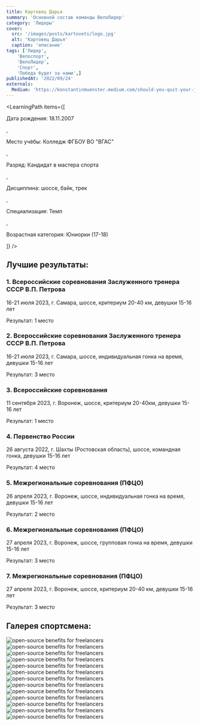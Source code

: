 ```yaml
---
title: Картовец Дарья
summary: 'Основной состав команды ВелоЛидер'
category: 'Лидеры'
cover:
  src: '/images/posts/kartovets/logo.jpg'
  alt: 'Картовец Дарья'
  caption: 'описание'
tags: ['Лидер',
    'Велоспорт',
    'ВелоЛидер',
    'Спорт',
    'Победа будет за нами',]
publishedAt: '2022/09/24'
externals:
  Medium: 'https://konstantinmuenster.medium.com/should-you-quit-your-job-for-your-side-project-ed77985431c'
---
```

<LearningPath
  items={[
    <p>Дата рождения: 18.11.2007</p>,
    <p>Место учёбы: Колледж ФГБОУ ВО "ВГАС"</p>,
    <p>Разряд: Кандидат в мастера спорта</p>,
    <p>Дисциплина: шоссе, байк, трек</p>,
    <p>Специализация: Темп</p>,
    <p>Возрастная категория: Юниорки (17-18)</p>
  ]}
/>

## Лучшие результаты:

### 1. Всероссийские соревнования Заслуженного тренера СССР В.П. Петрова

16-21 июля 2023, г. Самара, шоссе, критериум 20-40 км, девушки 15-16 лет

Результат: 1 место

### 2. Всероссийские соревнования Заслуженного тренера СССР В.П. Петрова

16-21 июля 2023, г. Самара, шоссе, индивидуальная гонка на время, девушки 15-16 лет

Результат: 3 место

### 3. Всероссийские соревнования 

11 сентября 2023, г. Воронеж, шоссе, критериум 20-40км, девушки 15-16 лет

Результат: 1 место

### 4. Первенство России

26 августа 2022, г. Шахты (Ростовская область), шоссе, командная гонка, девушки 15-16 лет

Результат: 4 место

### 5. Межрегиональные соревнования (ПФЦО)

26 апреля 2023, г. Воронеж, шоссе, индивидуальная гонка на время, девушки 15-16 лет

Результат: 2 место

### 6. Межрегиональные соревнования (ПФЦО)

27 апреля 2023, г. Воронеж, шоссе, групповая гонка на время, девушки 15-16 лет

Результат: 3 место

### 7. Межрегиональные соревнования (ПФЦО)

27 апреля 2023, г. Воронеж, шоссе, критериум 20-40 км, девушки 15-16 лет

Результат: 3 место


## Галерея спортсмена:
<Image
  src="/images/posts/kartovets/1.jpg"
  alt="open-source benefits for freelancers"
/>
<Image
  src="/images/posts/kartovets/11.jpg"
  alt="open-source benefits for freelancers"
/>
<Image
  src="/images/posts/kartovets/12.jpg"
  alt="open-source benefits for freelancers"
/>
<Image
  src="/images/posts/kartovets/13.jpg"
  alt="open-source benefits for freelancers"
/>
<Image
  src="/images/posts/kartovets/2.jpg"
  alt="open-source benefits for freelancers"
/>
<Image
  src="/images/posts/kartovets/3.jpg"
  alt="open-source benefits for freelancers"
/>
<Image
  src="/images/posts/kartovets/4.jpg"
  alt="open-source benefits for freelancers"
/>
<Image
  src="/images/posts/kartovets/5.jpg"
  alt="open-source benefits for freelancers"
/>
<Image
  src="/images/posts/kartovets/6.jpg"
  alt="open-source benefits for freelancers"
/>
<Image
  src="/images/posts/kartovets/7.jpg"
  alt="open-source benefits for freelancers"
/>
<Image
  src="/images/posts/kartovets/8.jpg"
  alt="open-source benefits for freelancers"
/>
<Image
  src="/images/posts/kartovets/9.jpg"
  alt="open-source benefits for freelancers"
/>
<Image
  src="/images/posts/kartovets/10.jpg"
  alt="open-source benefits for freelancers"
/>



